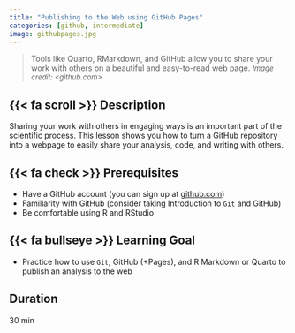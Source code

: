 ```yaml
---
title: "Publishing to the Web using GitHub Pages"
categories: [github, intermediate]
image: githubpages.jpg 
---
```


> Tools like Quarto, RMarkdown, and GitHub allow you to share your work with others on a beautiful and easy-to-read web page. <font size="2"> *Image credit: \<github.com\>* </font>

## {{< fa scroll >}} Description

Sharing your work with others in engaging ways is an important part of the scientific process. This lesson shows you how to turn a GitHub repository into a webpage to easily share your analysis, code, and writing with others.

## {{< fa check >}} Prerequisites

-   Have a GitHub account (you can sign up at [github.com](github.com))
-   Familiarity with GitHub (consider taking Introduction to `Git` and GitHub)
-   Be comfortable using R and RStudio

## {{< fa bullseye >}} Learning Goal

-   Practice how to use `Git`, GitHub (+Pages), and R Markdown or Quarto to publish an analysis to the web

## <i class="fa-regular fa-clock"></i>Duration

30 min
